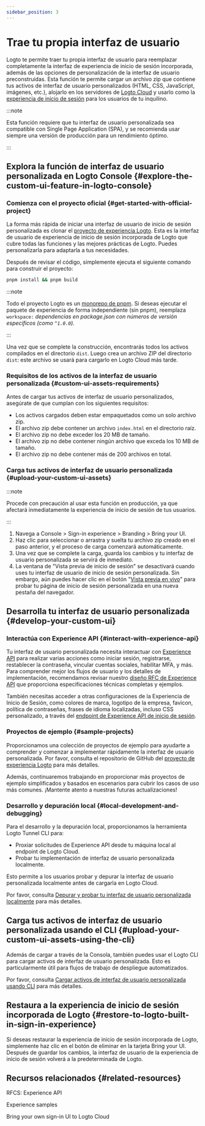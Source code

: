 ```yaml
---
sidebar_position: 3
---
```


# Trae tu propia interfaz de usuario

Logto te permite traer tu propia interfaz de usuario para reemplazar completamente la interfaz de experiencia de inicio de sesión incorporada, además de las opciones de personalización de la interfaz de usuario preconstruidas. Esta función te permite cargar un archivo zip que contiene tus activos de interfaz de usuario personalizados (HTML, CSS, JavaScript, imágenes, etc.), alojarlo en los servidores de [Logto Cloud](https://cloud.logto.io) y usarlo como la [experiencia de inicio de sesión](/end-user-flows#authentication-flows) para los usuarios de tu inquilino.

:::note

Esta función requiere que tu interfaz de usuario personalizada sea compatible con Single Page Application (SPA), y se recomienda usar siempre una versión de producción para un rendimiento óptimo.

:::

## Explora la función de interfaz de usuario personalizada en Logto Console \{#explore-the-custom-ui-feature-in-logto-console}

### Comienza con el proyecto oficial \{#get-started-with-official-project}

La forma más rápida de iniciar una interfaz de usuario de inicio de sesión personalizada es clonar el [proyecto de experiencia Logto](https://github.com/logto-io/logto/tree/master/packages/experience). Esta es la interfaz de usuario de experiencia de inicio de sesión incorporada de Logto que cubre todas las funciones y las mejores prácticas de Logto. Puedes personalizarla para adaptarla a tus necesidades.

Después de revisar el código, simplemente ejecuta el siguiente comando para construir el proyecto:

```bash
pnpm install && pnpm build
```

:::note

Todo el proyecto Logto es un [monorepo de pnpm](https://pnpm.io/workspaces). Si deseas ejecutar el paquete de experiencia de forma independiente (sin pnpm), reemplaza `workspace:` _dependencias en package.json con números de versión específicos (como `^1.0.0`)._

:::

Una vez que se complete la construcción, encontrarás todos los activos compilados en el directorio `dist`. Luego crea un archivo ZIP del directorio `dist`: este archivo se usará para cargarlo en Logto Cloud más tarde.

### Requisitos de los activos de la interfaz de usuario personalizada \{#custom-ui-assets-requirements}

Antes de cargar tus activos de interfaz de usuario personalizados, asegúrate de que cumplan con los siguientes requisitos:

- Los activos cargados deben estar empaquetados como un solo archivo zip.
- El archivo zip debe contener un archivo `index.html` en el directorio raíz.
- El archivo zip no debe exceder los 20 MB de tamaño.
- El archivo zip no debe contener ningún archivo que exceda los 10 MB de tamaño.
- El archivo zip no debe contener más de 200 archivos en total.

### Carga tus activos de interfaz de usuario personalizada \{#upload-your-custom-ui-assets}

:::note

Procede con precaución al usar esta función en producción, ya que afectará inmediatamente la experiencia de inicio de sesión de tus usuarios.

:::

1. Navega a <CloudLink to="/sign-in-experience/branding">Console > Sign-in experience > Branding > Bring your UI</CloudLink>.
2. Haz clic para seleccionar o arrastra y suelta tu archivo zip creado en el paso anterior, y el proceso de carga comenzará automáticamente.
3. Una vez que se complete la carga, guarda los cambios y tu interfaz de usuario personalizada se servirá de inmediato.
4. La ventana de "Vista previa de inicio de sesión" se desactivará cuando uses tu interfaz de usuario de inicio de sesión personalizada. Sin embargo, aún puedes hacer clic en el botón "[Vista previa en vivo](/customization/live-preview)" para probar tu página de inicio de sesión personalizada en una nueva pestaña del navegador.

## Desarrolla tu interfaz de usuario personalizada \{#develop-your-custom-ui}

### Interactúa con Experience API \{#interact-with-experience-api}

Tu interfaz de usuario personalizada necesita interactuar con [Experience API](https://openapi.logto.io/group/endpoint-experience) para realizar varias acciones como iniciar sesión, registrarse, restablecer la contraseña, vincular cuentas sociales, habilitar MFA, y más. Para comprender mejor los flujos de usuario y los detalles de implementación, recomendamos revisar nuestro [diseño RFC de Experience API](https://github.com/logto-io/rfcs/blob/master/draft/0004-experience-api.md) que proporciona especificaciones técnicas completas y ejemplos.

También necesitas acceder a otras configuraciones de la Experiencia de Inicio de Sesión, como colores de marca, logotipo de la empresa, favicon, política de contraseñas, frases de idioma localizadas, incluso CSS personalizado, a través del [endpoint de Experience API de inicio de sesión](https://openapi.logto.io/operation/operation-getsigninexperienceconfig).

### Proyectos de ejemplo \{#sample-projects}

Proporcionamos una colección de proyectos de ejemplo para ayudarte a comprender y comenzar a implementar rápidamente la interfaz de usuario personalizada. Por favor, consulta el repositorio de GitHub del [proyecto de experiencia Logto](https://github.com/logto-io/experience-samples) para más detalles.

Además, continuaremos trabajando en proporcionar más proyectos de ejemplo simplificados y basados en escenarios para cubrir los casos de uso más comunes. ¡Mantente atento a nuestras futuras actualizaciones!

### Desarrollo y depuración local \{#local-development-and-debugging}

Para el desarrollo y la depuración local, proporcionamos la herramienta Logto Tunnel CLI para:

- Proxiar solicitudes de Experience API desde tu máquina local al endpoint de Logto Cloud.
- Probar tu implementación de interfaz de usuario personalizada localmente.

Esto permite a los usuarios probar y depurar la interfaz de usuario personalizada localmente antes de cargarla en Logto Cloud.

Por favor, consulta [Depurar y probar tu interfaz de usuario personalizada localmente](/customization/bring-your-ui/debug-and-test-your-custom-ui-locally/) para más detalles.

## Carga tus activos de interfaz de usuario personalizada usando el CLI \{#upload-your-custom-ui-assets-using-the-cli}

Además de cargar a través de la Consola, también puedes usar el Logto CLI para cargar activos de interfaz de usuario personalizada. Esto es particularmente útil para flujos de trabajo de despliegue automatizados.

Por favor, consulta [Cargar activos de interfaz de usuario personalizada usando CLI](/customization/bring-your-ui/upload-custom-ui-assets-using-cli/) para más detalles.

## Restaura a la experiencia de inicio de sesión incorporada de Logto \{#restore-to-logto-built-in-sign-in-experience}

Si deseas restaurar la experiencia de inicio de sesión incorporada de Logto, simplemente haz clic en el botón de eliminar en la tarjeta Bring your UI. Después de guardar los cambios, la interfaz de usuario de la experiencia de inicio de sesión volverá a la predeterminada de Logto.

## Recursos relacionados \{#related-resources}

<Url href="https://github.com/logto-io/rfcs/blob/master/draft/0004-experience-api.md#2-sign-in-with-username--password-and-fulfill-email">
  RFCS: Experience API
</Url>

<Url href="https://github.com/logto-io/experience-samples">Experience samples</Url>

<Url href="https://blog.logto.io/bring-your-own-ui">Bring your own sign-in UI to Logto Cloud</Url>
